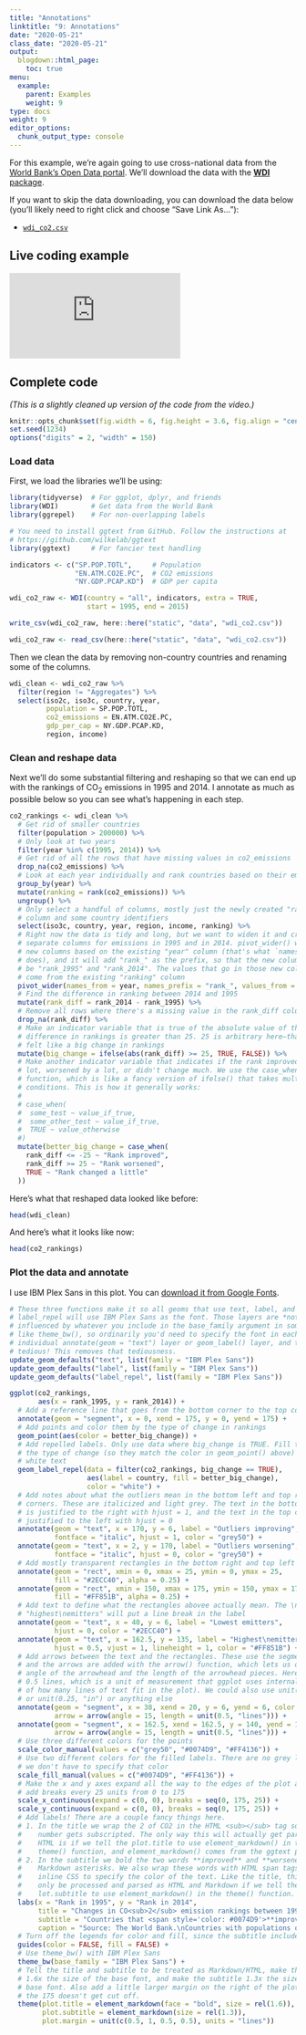 ```yaml
---
title: "Annotations"
linktitle: "9: Annotations"
date: "2020-05-21"
class_date: "2020-05-21"
output:
  blogdown::html_page:
    toc: true
menu:
  example:
    parent: Examples
    weight: 9
type: docs
weight: 9
editor_options: 
  chunk_output_type: console
---
```


For this example, we're again going to use cross-national data from the [World Bank's Open Data portal](https://data.worldbank.org/). We'll download the data with the [**WDI** package](https://cran.r-project.org/web/packages/WDI/index.html).

If you want to skip the data downloading, you can download the data below (you'll likely need to right click and choose "Save Link As…"):

- [<i class="fas fa-file-csv"></i> `wdi_co2.csv`](/data/wdi_co2.csv)


## Live coding example

<div class="embed-responsive embed-responsive-16by9">
<iframe class="embed-responsive-item" src="https://www.youtube.com/embed/gMSMsOy7KF0" frameborder="0" allow="accelerometer; autoplay; encrypted-media; gyroscope; picture-in-picture" allowfullscreen></iframe>
</div>


## Complete code

*(This is a slightly cleaned up version of the code from the video.)*

```r
knitr::opts_chunk$set(fig.width = 6, fig.height = 3.6, fig.align = "center")
set.seed(1234)
options("digits" = 2, "width" = 150)
```


### Load data

First, we load the libraries we'll be using:

```r
library(tidyverse)  # For ggplot, dplyr, and friends
library(WDI)        # Get data from the World Bank
library(ggrepel)    # For non-overlapping labels

# You need to install ggtext from GitHub. Follow the instructions at 
# https://github.com/wilkelab/ggtext
library(ggtext)     # For fancier text handling
```

```r
indicators <- c("SP.POP.TOTL",     # Population
                "EN.ATM.CO2E.PC",  # CO2 emissions
                "NY.GDP.PCAP.KD")  # GDP per capita

wdi_co2_raw <- WDI(country = "all", indicators, extra = TRUE, 
                   start = 1995, end = 2015)
```

```r
write_csv(wdi_co2_raw, here::here("static", "data", "wdi_co2.csv"))
```

```r
wdi_co2_raw <- read_csv(here::here("static", "data", "wdi_co2.csv"))
```

Then we clean the data by removing non-country countries and renaming some of the columns.

```r
wdi_clean <- wdi_co2_raw %>% 
  filter(region != "Aggregates") %>% 
  select(iso2c, iso3c, country, year, 
         population = SP.POP.TOTL,
         co2_emissions = EN.ATM.CO2E.PC, 
         gdp_per_cap = NY.GDP.PCAP.KD, 
         region, income)
```

### Clean and reshape data

Next we'll do some substantial filtering and reshaping so that we can end up with the rankings of CO~2~ emissions in 1995 and 2014. I annotate as much as possible below so you can see what's happening in each step.

```r
co2_rankings <- wdi_clean %>% 
  # Get rid of smaller countries
  filter(population > 200000) %>% 
  # Only look at two years
  filter(year %in% c(1995, 2014)) %>% 
  # Get rid of all the rows that have missing values in co2_emissions
  drop_na(co2_emissions) %>% 
  # Look at each year individually and rank countries based on their emissions that year
  group_by(year) %>% 
  mutate(ranking = rank(co2_emissions)) %>% 
  ungroup() %>% 
  # Only select a handful of columns, mostly just the newly created "ranking"
  # column and some country identifiers
  select(iso3c, country, year, region, income, ranking) %>% 
  # Right now the data is tidy and long, but we want to widen it and create
  # separate columns for emissions in 1995 and in 2014. pivot_wider() will make
  # new columns based on the existing "year" column (that's what `names_from`
  # does), and it will add "rank_" as the prefix, so that the new columns will
  # be "rank_1995" and "rank_2014". The values that go in those new columns will
  # come from the existing "ranking" column
  pivot_wider(names_from = year, names_prefix = "rank_", values_from = ranking) %>% 
  # Find the difference in ranking between 2014 and 1995
  mutate(rank_diff = rank_2014 - rank_1995) %>% 
  # Remove all rows where there's a missing value in the rank_diff column
  drop_na(rank_diff) %>% 
  # Make an indicator variable that is true of the absolute value of the
  # difference in rankings is greater than 25. 25 is arbitrary here—that just
  # felt like a big change in rankings
  mutate(big_change = ifelse(abs(rank_diff) >= 25, TRUE, FALSE)) %>% 
  # Make another indicator variable that indicates if the rank improved by a
  # lot, worsened by a lot, or didn't change much. We use the case_when()
  # function, which is like a fancy version of ifelse() that takes multiple
  # conditions. This is how it generally works:
  #
  # case_when(
  #  some_test ~ value_if_true,
  #  some_other_test ~ value_if_true,
  #  TRUE ~ value_otherwise
  #)
  mutate(better_big_change = case_when(
    rank_diff <= -25 ~ "Rank improved",
    rank_diff >= 25 ~ "Rank worsened",
    TRUE ~ "Rank changed a little"
  ))
```

Here's what that reshaped data looked like before:

```r
head(wdi_clean)
```

And here's what it looks like now:

```r
head(co2_rankings)
```

### Plot the data and annotate

I use IBM Plex Sans in this plot. You can [download it from Google Fonts](https://fonts.google.com/specimen/IBM+Plex+Sans).

```r
# These three functions make it so all geoms that use text, label, and
# label_repel will use IBM Plex Sans as the font. Those layers are *not*
# influenced by whatever you include in the base_family argument in something
# like theme_bw(), so ordinarily you'd need to specify the font in each
# individual annotate(geom = "text") layer or geom_label() layer, and that's
# tedious! This removes that tediousness.
update_geom_defaults("text", list(family = "IBM Plex Sans"))
update_geom_defaults("label", list(family = "IBM Plex Sans"))
update_geom_defaults("label_repel", list(family = "IBM Plex Sans"))

ggplot(co2_rankings,
       aes(x = rank_1995, y = rank_2014)) +
  # Add a reference line that goes from the bottom corner to the top corner
  annotate(geom = "segment", x = 0, xend = 175, y = 0, yend = 175) +
  # Add points and color them by the type of change in rankings
  geom_point(aes(color = better_big_change)) +
  # Add repelled labels. Only use data where big_change is TRUE. Fill them by
  # the type of change (so they match the color in geom_point() above) and use
  # white text
  geom_label_repel(data = filter(co2_rankings, big_change == TRUE),
                   aes(label = country, fill = better_big_change),
                   color = "white") +
  # Add notes about what the outliers mean in the bottom left and top right
  # corners. These are italicized and light grey. The text in the bottom corner
  # is justified to the right with hjust = 1, and the text in the top corner is
  # justified to the left with hjust = 0
  annotate(geom = "text", x = 170, y = 6, label = "Outliers improving", 
           fontface = "italic", hjust = 1, color = "grey50") +
  annotate(geom = "text", x = 2, y = 170, label = "Outliers worsening", 
           fontface = "italic", hjust = 0, color = "grey50") +
  # Add mostly transparent rectangles in the bottom right and top left corners
  annotate(geom = "rect", xmin = 0, xmax = 25, ymin = 0, ymax = 25, 
           fill = "#2ECC40", alpha = 0.25) +
  annotate(geom = "rect", xmin = 150, xmax = 175, ymin = 150, ymax = 175, 
           fill = "#FF851B", alpha = 0.25) +
  # Add text to define what the rectangles abovee actually mean. The \n in
  # "highest\nemitters" will put a line break in the label
  annotate(geom = "text", x = 40, y = 6, label = "Lowest emitters", 
           hjust = 0, color = "#2ECC40") +
  annotate(geom = "text", x = 162.5, y = 135, label = "Highest\nemitters", 
           hjust = 0.5, vjust = 1, lineheight = 1, color = "#FF851B") +
  # Add arrows between the text and the rectangles. These use the segment geom,
  # and the arrows are added with the arrow() function, which lets us define the
  # angle of the arrowhead and the length of the arrowhead pieces. Here we use
  # 0.5 lines, which is a unit of measurement that ggplot uses internally (think
  # of how many lines of text fit in the plot). We could also use unit(1, "cm")
  # or unit(0.25, "in") or anything else
  annotate(geom = "segment", x = 38, xend = 20, y = 6, yend = 6, color = "#2ECC40", 
           arrow = arrow(angle = 15, length = unit(0.5, "lines"))) +
  annotate(geom = "segment", x = 162.5, xend = 162.5, y = 140, yend = 155, color = "#FF851B", 
           arrow = arrow(angle = 15, length = unit(0.5, "lines"))) +
  # Use three different colors for the points
  scale_color_manual(values = c("grey50", "#0074D9", "#FF4136")) +
  # Use two different colors for the filled labels. There are no grey labels, so
  # we don't have to specify that color
  scale_fill_manual(values = c("#0074D9", "#FF4136")) +
  # Make the x and y axes expand all the way to the edges of the plot area and
  # add breaks every 25 units from 0 to 175
  scale_x_continuous(expand = c(0, 0), breaks = seq(0, 175, 25)) +
  scale_y_continuous(expand = c(0, 0), breaks = seq(0, 175, 25)) +
  # Add labels! There are a couple fancy things here.
  # 1. In the title we wrap the 2 of CO2 in the HTML <sub></sub> tag so that the
  #    number gets subscripted. The only way this will actually get parsed as 
  #    HTML is if we tell the plot.title to use element_markdown() in the 
  #    theme() function, and element_markdown() comes from the ggtext package.
  # 2. In the subtitle we bold the two words **improved** and **worsened** using
  #    Markdown asterisks. We also wrap these words with HTML span tags with 
  #    inline CSS to specify the color of the text. Like the title, this will 
  #    only be processed and parsed as HTML and Markdown if we tell the p
  #    lot.subtitle to use element_markdown() in the theme() function.
  labs(x = "Rank in 1995", y = "Rank in 2014",
       title = "Changes in CO<sub>2</sub> emission rankings between 1995 and 2014",
       subtitle = "Countries that <span style='color: #0074D9'>**improved**</span> or <span style='color: #FF4136'>**worsened**</span> more than 25 positions in the rankings highlighted",
       caption = "Source: The World Bank.\nCountries with populations of less than 200,000 excluded.") +
  # Turn off the legends for color and fill, since the subtitle includes that
  guides(color = FALSE, fill = FALSE) +
  # Use theme_bw() with IBM Plex Sans
  theme_bw(base_family = "IBM Plex Sans") +
  # Tell the title and subtitle to be treated as Markdown/HTML, make the title
  # 1.6x the size of the base font, and make the subtitle 1.3x the size of the
  # base font. Also add a little larger margin on the right of the plot so that
  # the 175 doesn't get cut off.
  theme(plot.title = element_markdown(face = "bold", size = rel(1.6)),
        plot.subtitle = element_markdown(size = rel(1.3)),
        plot.margin = unit(c(0.5, 1, 0.5, 0.5), units = "lines"))
```
